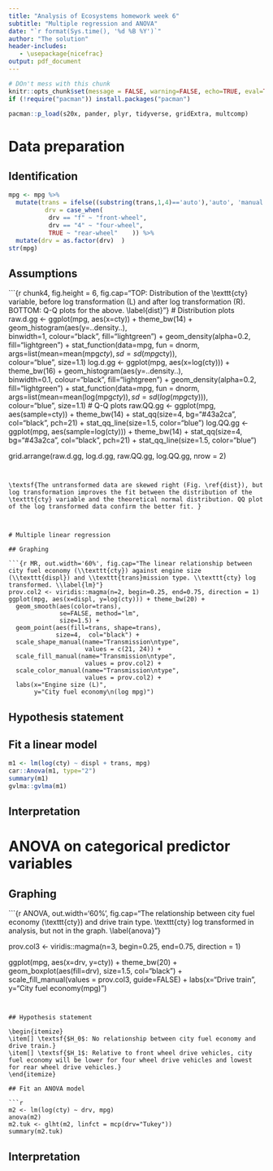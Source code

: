 ```yaml
---
title: "Analysis of Ecosystems homework week 6"
subtitle: "Multiple regression and ANOVA"
date: "`r format(Sys.time(), '%d %B %Y')`"
author: "The solution"
header-includes:
   - \usepackage{nicefrac}
output: pdf_document
---
```


```r
# DOn't mess with this chunk
knitr::opts_chunk$set(message = FALSE, warning=FALSE, echo=TRUE, eval=TRUE, fig.align = 'center')
if (!require("pacman")) install.packages("pacman")
```

```r
pacman::p_load(s20x, pander, plyr, tidyverse, gridExtra, multcomp)
```

# Data preparation

## Identification

```r
mpg <- mpg %>%
  mutate(trans = ifelse((substring(trans,1,4)=='auto'),'auto', 'manual'), 
          drv = case_when(
           drv == "f" ~ "front-wheel", 
           drv == "4" ~ "four-wheel", 
           TRUE ~ "rear-wheel"    )) %>%
  mutate(drv = as.factor(drv)  )
str(mpg)
```

\textsf{\texttt{cty} will be the response variable in all tests. Multiple regression will test \texttt{cty} against \texttt{displ} as a continuous variable and \texttt{trans} as a categorical variable. ANOVA will test \texttt{cty} against \texttt{drv}. }

## Assumptions

\textsf{Before fitting a model, one needs to ensure that the distribution of the response variable fits a normal distribution:}

```{r chunk4, fig.height = 6, fig.cap="TOP: Distribution of the \\texttt{cty} variable, before log transformation (L) and after log transformation (R). BOTTOM: Q-Q plots for the above. \\label{dist}"}
# Distribution plots
  raw.d.gg <-
    ggplot(mpg, aes(x=cty)) + theme_bw(14) + 
      geom_histogram(aes(y=..density..),      
                     binwidth=1,
                     colour="black", fill="lightgreen") +
      geom_density(alpha=0.2, fill="lightgreen") +
      stat_function(data=mpg, 
                          fun = dnorm, 
                          args=list(mean=mean(mpg$cty),    
                                      sd=sd(mpg$cty)),    
                          colour="blue", size=1.1) 
  log.d.gg <-
    ggplot(mpg, aes(x=log(cty))) + theme_bw(16) + 
      geom_histogram(aes(y=..density..),      
                     binwidth=0.1,
                     colour="black", fill="lightgreen") +
      geom_density(alpha=0.2, fill="lightgreen") +
      stat_function(data=mpg, 
                          fun = dnorm, 
                          args=list(mean=mean(log(mpg$cty)),    
                                      sd=sd(log(mpg$cty))),    
                          colour="blue", size=1.1) 
# Q-Q plots 
  raw.QQ.gg <- 
         ggplot(mpg, aes(sample=cty)) + theme_bw(14) +
            stat_qq(size=4,  bg="#43a2ca", col="black", pch=21) +
            stat_qq_line(size=1.5, color="blue")
  log.QQ.gg <- 
         ggplot(mpg, aes(sample=log(cty))) + theme_bw(14) +
            stat_qq(size=4, bg="#43a2ca", col="black", pch=21) +
            stat_qq_line(size=1.5, color="blue")

grid.arrange(raw.d.gg,  log.d.gg, 
             raw.QQ.gg, log.QQ.gg, nrow = 2)
```


\textsf{The untransformed data are skewed right (Fig. \ref{dist}), but log transformation improves the fit between the distribution of the \texttt{cty} variable and the theoretical normal distribution. QQ plot of the log transformed data confirm the better fit. }

 

# Multiple linear regression 

## Graphing

```{r MR, out.width='60%', fig.cap="The linear relationship between city fuel economy (\\texttt{cty}) against engine size (\\texttt{displ}) and \\texttt{trans}mission type. \\texttt{cty} log transformed. \\label{lm}"}
prov.col2 <- viridis::magma(n=2, begin=0.25, end=0.75, direction = 1) 
ggplot(mpg, aes(x=displ, y=log(cty))) + theme_bw(20) + 
  geom_smooth(aes(color=trans), 
              se=FALSE, method="lm", 
              size=1.5) + 
  geom_point(aes(fill=trans, shape=trans), 
             size=4,  col="black") +
  scale_shape_manual(name="Transmission\ntype", 
                     values = c(21, 24)) + 
  scale_fill_manual(name="Transmission\ntype", 
                     values = prov.col2) + 
  scale_color_manual(name="Transmission\ntype", 
                     values = prov.col2) +
  labs(x="Engine size (L)", 
       y="City fuel economy\n(log mpg)") 
```


## Hypothesis statement

\begin{itemize}
\item[] \textsf{$H_0$: No relationship between city fuel economy and transmission type or engine size.}
\item[] \textsf{$H_1$: City fuel economy declines with engine size; manual transmissions generally get better fuel economy at a given engine size.}
\end{itemize}

## Fit a linear model

```r
m1 <- lm(log(cty) ~ displ + trans, mpg)
car::Anova(m1, type="2")
summary(m1)
gvlma::gvlma(m1)
```


## Interpretation

\textsf{The model fit these data well, with approximately 68\% of variance explained. Results of \texttt{gvlma} analysis of the multiple regression model show that assumptions for both skewness and heteroscedasticity were met, indicating that the model was robust. Thus, we can reject that null hypothesis, and have statistical evidence for both parts of the alternative hypothesis: both terms were significant, and the \emph{t} statistics for \texttt{displ} and manual \texttt{trans}missions were -20 and 2, respectively. }

# ANOVA on categorical predictor variables 

## Graphing

```{r ANOVA, out.width='60%', fig.cap="The relationship between city fuel economy (\\texttt{cty})  and drive train type. \\texttt{cty} log transformed in analysis, but not in the graph. \\label{anova}"}

prov.col3 <- viridis::magma(n=3, begin=0.25, end=0.75, direction = 1) 

ggplot(mpg, aes(x=drv, y=cty)) + theme_bw(20) + 
  geom_boxplot(aes(fill=drv), 
             size=1.5,  col="black") +
  scale_fill_manual(values = prov.col3, guide=FALSE) + 
  labs(x="Drive train", 
       y="City fuel economy\n(mpg)") 
```


## Hypothesis statement

\begin{itemize}
\item[] \textsf{$H_0$: No relationship between city fuel economy and drive train.}
\item[] \textsf{$H_1$: Relative to front wheel drive vehicles, city fuel economy will be lower for four wheel drive vehicles and lowest for rear wheel drive vehicles.}
\end{itemize}

## Fit an ANOVA model

```r

m2 <- lm(log(cty) ~ drv, mpg)
anova(m2) 
m2.tuk <- glht(m2, linfct = mcp(drv="Tukey"))
summary(m2.tuk)

```
 

## Interpretation

\textsf{As expected, there was significant variability in city fuel economy among the drive train types (Fig. \ref{anova}): front wheel drive vehicles were consistently greater than both rear wheel drive (\emph{t} = 13.2, \emph{P} < 0.001) and four wheel drive vehicles (\emph{t} = 8.5, \emph{P} < 0.001). However, there was no statistically-significant difference between rear wheel drive and four wheel drive vehicles (\emph{t} = -0.24, \emph{P} = 0.97). }